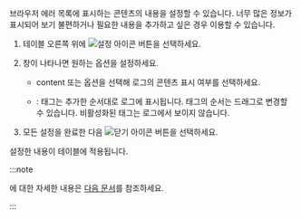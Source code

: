 <Title hashid='setting-table-contents' level={props.level}>테이블 콘텐츠 표시 설정</Title>

<InDoc product="browser">

브라우저 에러 목록에 표시하는 콘텐츠의 내용을 설정할 수 있습니다. 너무 많은 정보가 표시되어 보기 불편하거나 필요한 내용을 추가하고 싶은 경우 이용할 수 있습니다.

</InDoc>

1. 테이블 오른쪽 위에 ![설정 아이콘](/img/ico-setting.svg) 버튼을 선택하세요.

1. <Cmdname sid="ITM08349" className="uitext" /> 창이 나타나면 원하는 옵션을 설정하세요.

    * <UI>content</UI> 또는 <Cmdname sid="tag" className="uitext" /> 옵션을 선택해 로그의 콘텐츠 표시 여부를 선택하세요.

    * <Cmdname sid="tag_management" className="uitext" />: 태그는 추가한 순서대로 로그에 표시됩니다. 태그의 순서는 드래그로 변경할 수 있습니다. 비활성화된 태그는 로그에서 보이지 않습니다.

1. 모든 설정을 완료한 다음 ![닫기 아이콘](/img/ico-close.svg) 버튼을 선택하세요.

설정한 내용이 테이블에 적용됩니다.

:::note

<Cmdname sid="ITM08349" className="uitext" />에 대한 자세한 내용은 [다음 문서](../log/log-search#set-table)를 참조하세요.

:::